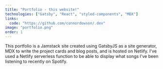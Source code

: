 ```yaml
---
title: "Portfolio - this website!"
technologies: ["Gatsby", "React", "styled-components", "MDX"]
links:
  code: "https://github.com/connordowson/.dev"
image: "portfolio.png"
order: 1
---
```


This portfolio is a Jamstack site created using GatsbyJS as a site generator, MDX to write the project cards and blog posts, and is hosted on Netlify. I've used a Netlify serverless function to be able to display what songs I've been listening to recently on Spotify.
